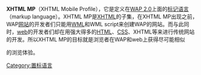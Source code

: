 '''XHTML MP'''（XHTML Mobile Profile），它是定义在[[WAP|WAP 2.0]]上面的[[标记语言|标记语言]]（markup language）。XHTML MP是[[XHTML|XHTML]]的子集，在XHTML MP出现之前，WAP[[网站|网站]]的开发者们只能用[[WML|WML]]和WML script来创建WAP的网站。而与此同时，[[web|web]]的开发者们却在用强大得多的[[HTML|HTML]]、[[CSS|CSS]]、XHTML等来进行传统网站的开发。所以XHTML MP的目标就是浏览者在WAP和web上获得尽可能相似

的浏览体验。

{{電腦小作品}}
{{移动电话}}
[[Category:置标语言|Category:置标语言]]